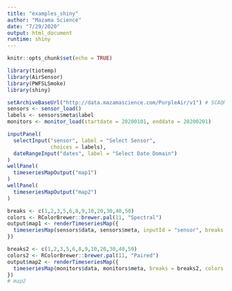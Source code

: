 ```yaml
---
title: "examples_shiny"
author: "Mazama Science"
date: "7/29/2020"
output: html_document
runtime: shiny
---
```


```r
knitr::opts_chunk$set(echo = TRUE)
```

```r
library(tiotemp)
library(AirSensor)
library(PWFSLSmoke)
library(shiny)
```

```r
setArchiveBaseUrl("http://data.mazamascience.com/PurpleAir/v1") # SCAQMD sensors
sensors <- sensor_load()
labels <- sensors$meta$label
monitors <- monitor_load(startdate = 20200101, enddate = 20200201)
```


```r
inputPanel(
  selectInput("sensor", label = "Select Sensor",
              choices = labels),
  dateRangeInput("dates", label = "Select Date Domain")
)
wellPanel(
  timeseriesMapOutput("map1")
)
wellPanel(
  timeseriesMapOutput("map2")
)
```

```r
breaks <- c(1,2,3,5,6,8,9,10,20,30,40,50)
colors <- RColorBrewer::brewer.pal(11, "Spectral")
output$map1 <- renderTimeseriesMap({
  timeseriesMap(sensors$data, sensors$meta, inputId = "sensor", breaks = breaks, colors = colors, elementId = "ONE")
})
```


```r
breaks2 <- c(1,2,3,5,6,8,9,10,20,30,40,50)
colors2 <- RColorBrewer::brewer.pal(11, "Paired")
output$map2 <- renderTimeseriesMap({
  timeseriesMap(monitors$data, monitors$meta, breaks = breaks2, colors = colors2, elementId = "TWO")
})
# map2
```



